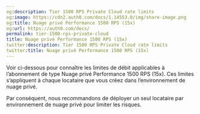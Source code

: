 ```yaml
---
og:description: Tier 1500 RPS Private Cloud rate limits
og:image: https://cdn2.auth0.com/docs/1.14553.0/img/share-image.png
og:title: Nuage privé Performance 1500 RPS (15x)
og:url: https://auth0.com/docs/
permalink: tier-1500-rps-private-cloud
title: Nuage privé Performance 1500 RPS (15x)
twitter:description: Tier 1500 RPS Private Cloud rate limits
twitter:title: Nuage privé Performance 1500 RPS (15x)
---
```


Voir ci-dessous pour connaître les limites de débit applicables à l’abonnement de type Nuage privé Performance 1500 RPS (15x). Ces limites s’appliquent à chaque locataire que vous créez dans l’environnement de nuage privé.

Par conséquent, nous recommandons de déployer un seul locataire par environnement de nuage privé pour limiter les risques.